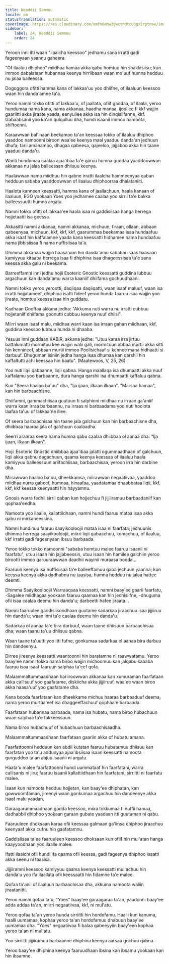 ```yaml
---
title: Weeddii Sammuu
locale: om
statusTranslation: automatic
coverImage: https://res.cloudinary.com/xmfm6mhw3gwctndtcubgx2rptnae/image/upload/v1740468922/small_cover_tratado_de_psicologia_revolucionaria_a4c0dca4e0.webp
sidebar:
    label: 24. Weeddii Sammuu
    order: 24
---
```

Yeroon inni itti waan "ilaalcha keessoo" jedhamu sana irratti gadi fageenyaan yaannu gaheera.

"Of ilaaluu dhiphoo" miidhaa hamaa akka qabu homtuu hin shakkisiisu; kun immoo dabalataan hubannaa keenya hirriibaan waan mo'uuf humna hedduu nu jalaa balleessa.

Dogoggora ofitti hamma kana of lakkaa'uu yoo dhiifne, of ilaaluun keessoo waan hin danda'amne ta'a.

Yeroo namni tokko ofitti of lakkaa'u, of jaallata, ofiif gaddaa, of ilaala, yeroo hundumaa nama kana, nama akkanaa, haadha manaa, ijoollee fi kkf wajjin gaariitti akka jiraate yaada, eenyullee akka isa hin dinqisiifanne, kkf. Gabaabsanii yoo ka'an qulqulluu dha, hundi isaanii immoo hamoota, shiftoonni.

Karaawwan bal'inaan beekamoo ta'an keessaa tokko of ilaaluu dhiphoo yaaddoo namoonni biroon waa'ee keenya maal yaaduu danda'an jedhuun dhufa; tarii amanamoo, dhugaa qabeesa, qajeeloo, jajjaboo akka hin taane yaaduu danda'u.

Wanti hundumaa caalaa ajaa'ibaa ta'e garuu humna guddaa yaaddoowwan akkanaa nu jalaa balleessan dhiisuu keenya.

Haalawwan nama miidhuu hin qabne irratti ilaalcha hammeenyaa qaban hedduun sababa yaaddoowwan of ilaaluu dhiphoorraa dhalataniiti.

Haalota kanneen keessatti, hamma kana of jaallachuun, haala kanaan of ilaaluun, EGO yookaan Yoes yoo jedhamee caalaa yoo sirrii ta'e bakka balleessuutti humna argatu.

Namni tokko ofitti of lakkaa'ee haala isaa ni gaddisiisaa hanga herrega hojjetaatti isa geessa.

Akkasitti namni akkanaa, namni akkanaa, michuun, firaan, ollaan, abbaan qabeenyaa, michuun, kkf, kkf, kkf, gaarummaa beekamaa isaa hundaafuu akka isaaf hin kaffalamne yaada kana keessatti hidhamee nama hundaafuu nama jibbisiisaa fi nama nuffisiisaa ta'a.

Dhimma akkanaa wajjin haasa'uun hin danda'amu sababni isaas haasaan kamiyyuu kitaaba herrega isaa fi dhiphina isaa dhageessisaa ta'e sana keessa akka galu ni beekama.

Barreeffamni inni jedhu hojii Esoteric Gnostic keessatti guddina lubbuu argachuun kan danda'amu warra kaaniif dhiifama gochuudhaani.

Namni tokko yeroo yerootti, daqiiqaa daqiiqatti, waan isaaf maluuf, waan isa irratti hojjatameef, dhiphina isatti fideef yeroo hunda faaruu isaa wajjin yoo jiraate, homtuu keessa isaa hin guddatu.

Kadhaan Gooftaa akkana jedha: "Akkuma nuti warra nu irratti cubbuu hojjetaniif dhiifama goonutti cubbuu keenya nuuf dhiisi".

Miirri waan isaaf malu, miidhaa warri kaan isa irraan gahan miidhaan, kkf, guddina keessoo lubbuu hunda ni dhaaba.

Yesuus inni guddaan KABIR, akkana jedhe: "Utuu karaa irra jirtuu battalumatti mormituu kee wajjin walii gali, mormituun abbaa murtii akka sitti hin kennineef, abbaan murtii immoo Poolisichaaf si kennee mana hidhaatti si darbuuf. Dhuguman isiniin jedha hanga isaa dhumaa kan qarshii hin kaffaltutti achi keessaa hin baatu". (Maatewoos, V, 25, 26)

Yoo nuti liqii qabaanne, liqii qabna. Hanga maallaqa isa dhumaatti akka nuuf kaffalamu yoo barbaanne, dura hanga qarshii isa dhumaatti kaffaluu qabna.

Kun "Seera haaloo ba'uu" dha, "Ija ijaan, ilkaan ilkaan". "Marsaa hamaa", kan hin barbaachisne.

Dhiifamni, gammachiisaa guutuun fi salphinni miidhaa nu irraan ga'aniif warra kaan irraa barbaannu, nu irraas ni barbaadama yoo nuti hoolota laafaa ta'uu of lakkaa'ne illee.

Of seera barbaachisaa hin taane jala galchuun kan hin barbaachisne dha, dhiibbaa haaraa jala of galchuun caalaadha.

Seerri araaraa seera nama humna qabu caalaa dhiibbaa ol aanaa dha: "Ija ijaan, ilkaan ilkaan".

Hojii Esoteric Gnostic dhiibbaa ajaa'ibaa jalatti ogummaadhaan of galchuun, liqii akka qabnu dagachuun, qaama keenya keessaa of ilaaluu haala kamiyyuu balleessuun ariifachiisaa, barbaachisaa, yeroon irra hin darbine dha.

Miirawwan haaloo ba'uu, dheekkamsa, miirawwan negaatiivaa, yaaddoo miidhaa nurra gaheef, humnaa, hinaafaa, yaadatamaa dhaabbataa liqii, kkf, kkf, kkf keessa keenyaatti hin hayyamnu.

Gnosis warra fedhii sirrii qaban kan hojjechuu fi jijjiiramuu barbaadaniif kan qophaa'eedha.

Namoota yoo ilaalle, kallattiidhaan, namni hundi faaruu mataa isaa akka qabu ni mirkaneessina.

Namni hundinuu faaruu saayikooloojii mataa isaa ni faarfata; jechuunis dhimma herrega saayikooloojii, miirri liqii qabaachuu, komachuu, of ilaaluu, kkf irratti gadi fageenyaan ibsuu barbaada.

Yeroo tokko tokko namoonni "sababa homtuu malee faaruu isaanii ni faarfatu", utuu isaan hin jajjabeessin, utuu isaan hin hamilee galchiin yeroo birootti immoo qaruuraawwan daadhii wayinii muraasa booda...

Faaruun keenya isa nuffisiisaa ta'e balleeffamuu qaba jechuun yaanna; kun keessa keenya akka dadhabnu nu taasisa, humna hedduu nu jalaa hattee deemti.

Dhimma Saayikooloojii Warraaqsaa keessatti, namni baay'ee gaarii faarfatu, -Sagalee miidhagaa yookaan faaruu qaamaa kan hin jechisiifne, -dhuguma ofii isaa caalaa deemu hin danda'u; darbeetti hafee jiraata...

Namni faaruulee gaddisiisoodhaan guutame sadarkaa jiraachuu isaa jijjiiruu hin danda'u; waan inni ta'e caalaa deemu hin danda'u.

Sadarkaa ol aanaa ta'e bira darbuuf, waan taane dhiisuun barbaachisaa dha; waan taanu ta'uu dhiisuu qabna.

Waan taane ta'uutti yoo itti fufne, gonkumaa sadarkaa ol aanaa bira darbuu hin dandeenyu.

Dirree jireenya keessatti waantoonni hin baratamne ni raawwatamu. Yeroo baay'ee namni tokko nama biroo wajjin michoomuu kan jalqabu sababa faaruu isaa isaaf faaruun salphaa ta'eef qofa.

Malaammaltummaadhaan hariiroowwan akkanaa kan xumuraman faarfataan akka callisuuf yoo gaafatame, diskiicha akka jijjiiruuf, waa'ee waan biroo akka haasa'uuf yoo gaafatame dha.

Kana booda faarfataan kan dheekkame michuu haaraa barbaaduuf deema, nama yeroo murtaa'eef isa dhaggeeffachuuf qophaa'e barbaada.

Faarfataan hubannaa barbaada, nama isa hubatu, nama biroo hubachuun waan salphaa ta'e fakkeessuun.

Nama biroo hubachuuf of hubachuun barbaachisaadha.

Malaammaltummaadhaan faarfataan gaariin akka of hubatu amana.

Faarfattoonni hedduun kan abdii kutatan faaruu hubatamuu dhiisuu kan faarfatan yoo ta'u addunyaa ajaa'ibsiisaa isaan keessatti namoota gurguddoo ta'an abjuu isaanii ni argatu.

Haata'u malee faarfattoonni hundi uummataaf hin faarfatani, warra callisanis ni jiru; faaruu isaanii kallattiidhaan hin faarfatani, sirriitti ni faarfatu malee.

Isaan kun namoota hedduu hojjetan, kan baay'ee dhiphatan, kan gowwoomfaman, jireenyi waan gonkumaa argachuu hin dandeenye akka isaaf malu yaadan.

Garaagarummaadhaan gadda keessoo, miira tokkumaa fi nuffii hamaa, dadhabbii dhiphoo yookaan garaan gubate yaadaan itti guutaman ni qabu.

Faaruuleen dhoksaan karaa ofii keessaa galmaan ga'iinsa dhiphoo jiraachuu keenyaaf akka cufnu hin gaafatamnu.

Gaddisiisaa ta'ee faaruuleen keessoo dhoksaan kun ofiif hin mul'atan hanga kaayyoodhaan yoo ilaalle malee.

Ifatti ilaalchi ofii hundi ifa qaama ofii keessa, gadi fageenya dhiphoo isaatti akka seenu ni taasisa.

Jijjiiramni keessoo kamiyyuu qaama keenya keessatti mul'achuu hin danda'u yoo ifa ilaallata ofii keessaatti hin fidamne ta'e malee.

Qofaa ta'anii of ilaaluun barbaachisaa dha, akkuma namoota waliin jiraatanitti.

Yeroo namni qofaa ta'u, "Yoes" baay'ee garaagaraa ta'an, yaadonni baay'ee adda addaa ta'an, miirri negaatiivaa, kkf, ni mul'atu.

Yeroo qofaa ta'an yeroo hunda sirriitti hin hordofamu. Haalli kun kanuma, haalli uumamaa, kophaa yeroo ta'an hordofamuu dhabuun baay'ee uumamaa dha. "Yoes" negaatiivaa fi balaa qabeeyyiin baay'een kophaa yeroo ta'an ni mul'atu.

Yoo sirriitti jijjiiramuu barbaanne dhiphina keenya aarsaa gochuu qabna.

Yeroo baay'ee dhiphina keenya faaruudhaan ibsina kan ibsamu yookaan kan hin ibsamne.

